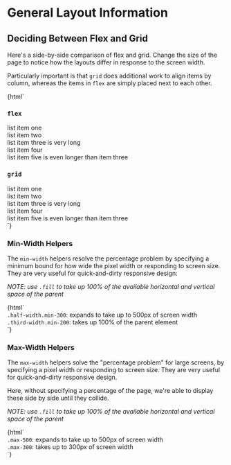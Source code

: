 
<Meta title="No Javascript|layouts/responsive" />

# General Layout Information


## Deciding Between Flex and Grid

Here's a side-by-side comparison of flex and grid. Change the size of the page to 
  notice how the layouts differ in response to the screen width.

Particularly important is that `grid` does additional work to align items by column,
  whereas the items in `flex` are simply placed next to each other.

<Preview>
  <Story name="flex-vs-grid">
    {html`
      <h3><code>flex</code></h3>
      <div class="flexw bordered">
        <div class="demo">list item one</div>
        <div class="demo">list item two</div>
        <div class="demo">list item three is very long</div>
        <div class="demo">list item four</div>
        <div class="demo">list item five is even longer than item three</div>
      </div>
      <h3><code>grid</code></h3>
      <div class="grid-3 bordered">
        <div class="demo">list item one</div>
        <div class="demo">list item two</div>
        <div class="demo">list item three is very long</div>
        <div class="demo">list item four</div>
        <div class="demo">list item five is even longer than item three</div>
      </div>
    `}
  </Story>
</Preview>

### Min-Width Helpers

The `min-width` helpers resolve the percentage problem by specifying a minimum bound for 
  how wide the pixel width or responding to screen size. 
  They are very useful for quick-and-dirty responsive design:

_NOTE: use `.fill` to take up 100% of the available horizontal and vertical space of the parent_

<Preview>
  <Story name="min-width-helpers">
    {html`
      <div class="flexw flex-between demo">
        <div class="bordered half-width min-300"><code>.half-width.min-300</code>: expands to take up to 500px of screen width</div>
        <div class="bordered third-width min-200"><code>.third-width.min-200</code>: takes up 100% of the parent element</div>
      </div>
    `}
  </Story>
</Preview>

### Max-Width Helpers

The `max-width` helpers solve the "percentage problem" for large screens, by specifying a pixel width 
  or responding to screen size. They are very useful for quick-and-dirty responsive design.

Here, without specifying a percentage of the page, we're able to display these side by side until they collide.

_NOTE: use `.fill` to take up 100% of the available horizontal and vertical space of the parent_

<Preview>
  <Story name="max-width-helpers">
    {html`
      <div class="flexw flex-between demo">
        <div class="bordered fill max-500"><code>.max-500</code>: expands to take up to 500px of screen width</div>
        <div class="bordered fill max-300"><code>.max-300</code>: takes up to 300px of screen width</div>
      </div>
    `}
  </Story>
</Preview>

